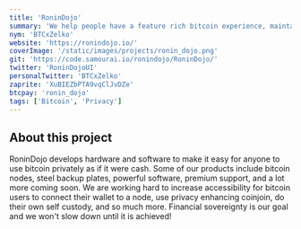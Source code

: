 ```yaml
---
title: 'RoninDojo'
summary: 'We help people have a feature rich bitcoin experience, maintain privacy, and thrive as a sovereign individual.'
nym: 'BTCxZelko'
website: 'https://ronindojo.io/'
coverImage: '/static/images/projects/ronin_dojo.png'
git: 'https://code.samourai.io/ronindojo/RoninDojo/'
twitter: 'RoninDojoUI'
personalTwitter: 'BTCxZelko'
zaprite: 'XuBIEZbPTA9vqClJvDZe'
btcpay: 'ronin_dojo'
tags: ['Bitcoin', 'Privacy']
---
```


## About this project

RoninDojo develops hardware and software to make it easy for anyone to use bitcoin privately as if it were cash. Some of our products include bitcoin nodes, steel backup plates, powerful software, premium support, and a lot more coming soon. We are working hard to increase accessibility for bitcoin users to connect their wallet to a node, use privacy enhancing coinjoin, do their own self custody, and so much more. Financial sovereignty is our goal and we won't slow down until it is achieved!
